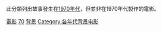 此分類列出故事發生在[[1970年代|1970年代]]，但並非在1970年代製作的電影。
{{CatPair|1960年代背景電影|1980年代背景電影}}

[[Category:1970年代背景作品|電影]]
[[Category:20世紀背景電影|70]]
[[Category:1970年代電影|背景]]
[[Category:各年代背景电影|Category:各年代背景电影]]
